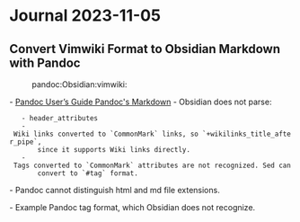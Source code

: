 = Journal 2023-11-05 =

== Convert Vimwiki Format to Obsidian Markdown with Pandoc ==
:pandoc:Obsidian:vimwiki:

- [[https://pandoc.org/MANUAL.html#pandocs-markdown|Pandoc User’s Guide Pandoc's Markdown]]
- Obsidian does not parse:
	- header_attributes
	- Wiki links converted to `CommonMark` links, so `+wikilinks_title_after_pipe`,
		since it supports Wiki links directly.
	- Tags converted to `CommonMark` attributes are not recognized. Sed can
		convert to `#tag` format.

{{{make
TXTDIR=$(HOME)/userprofile/Documents/vimwiki_html/md
WIKIS=$(wildcard *.wiki diary/*.wiki)
MDS=$(patsubst %.wiki,$(TXTDIR)/%.md, $(WIKIS))

.PHONY : all

all : $(MDS)

.PHONY : clean

clean : $(MDS)
	rm "$<"

$(TXTDIR)/%.md : %.wiki
	mkdir -p "$(@D)"
	pandoc --from=vimwiki \
		--to=markdown-header_attributes+wikilinks_title_after_pipe \
		--standalone \
		--wrap=none \
		"$<" | sed --expression='s/\[\]{#-\(\S\+\)}\[\1\]{#\1 \.tag}/#\1/g' > "$@"
}}}

- Pandoc cannot distinguish html and md file extensions.

{{{bash
pandoc --from=html-native_divs-native_spans \
	--to=markdown-header_attributes+wikilinks_title_after_pipe \
	--standalone \
	--wrap=none \
	ACUMEN.html
}}}

{{{bash
pandoc \
	--from=vimwiki \
	--to=markdown-header_attributes+implicit_header_references+wikilinks_title_after_pipe+compact_definition_lists-native_divs-native_spans \
	--standalone \
	--wrap=none \
	"ACUMEN.wiki"
}}}

{{{bash
pandoc \
	--from=vimwiki \
	--to=markdown-header_attributes+wikilinks_title_after_pipe-native_divs-native_spans  \
	--standalone \
	--wrap=none \
	"ACUMEN.wiki"
}}}

- Example Pandoc tag format, which Obsidian does not recognize.

{{{bash
echo "[]{#-diary}[diary]{#diary .tag} []{#-journal}[journal]{#journal .tag} []{#defined}**defined**\n:   definition." |
	sed --expression='s/\[\]{#-\(\S\+\)}\[\1\]{#\1 \.tag}/#\1/g'
}}}

